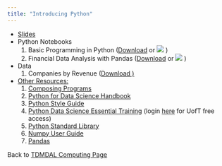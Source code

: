 ```yaml
---
title: "Introducing Python"
---
```


* [Slides](Python_forRBAC.pdf)
* Python Notebooks
    1. Basic Programming in Python (<a href="Basic_Programming.ipynb" download="Basic_Programming.ipynb">Download</a> or [![](colab-badge.svg)](https://colab.research.google.com/drive/1SVjRXxwdFplaEbNYveo3moNjrIsA-G0M) )
    2. Financial Data Analysis with Pandas (<a href="Financial_Data_Analysis_inPython.ipynb" download="Financial_Data_Analysis_inPython.ipynb">Download</a> or [![](colab-badge.svg)](https://colab.research.google.com/drive/1s9k1oD6xjyDdSNVbhiWhz1ktYTelQTBe#scrollTo=nKHcLRtTX2e9) )

* Data 
    1. Companies by Revenue (<a href="companies_by_revenue.csv" download="companies_by_revenue.csv">Download ) 
* Other Resources:   
    1. [Composing Programs](http://composingprograms.com/)
    2. [Python for Data Science Handbook](https://jakevdp.github.io/PythonDataScienceHandbook/)
    3. [Python Style Guide](https://pep8.org/#introduction)
    4. [Python Data Science Essential Training](https://www.lynda.com/Python-tutorials/Python-Data-Science-Essential-Training/520233-2.html) (login [here](http://main.its.utoronto.ca/news/free-access-to-lynda-com-online-courses/) for UofT free access)
    5. [Python Standard Library](https://docs.python.org/3/library/)
    6. [Numpy User Guide](https://www.numpy.org/devdocs/user/index.html)
    7. [Pandas](http://pandas.pydata.org/pandas-docs/stable/index.html)
    
Back to [TDMDAL Computing Page](https://tdmdal.github.io/)